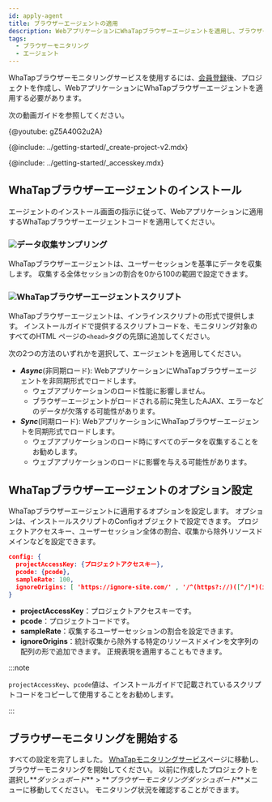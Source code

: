 ```yaml
---
id: apply-agent
title: ブラウザーエージェントの適用
description: WebアプリケーションにWhaTapブラウザーエージェントを適用し、ブラウザーのモニタリングを開始してください。
tags:
  - ブラウザーモニタリング
  - エージェント
---
```



WhaTapブラウザーモニタリングサービスを使用するには、[会員登録](https://www.whatap.io/ko/signup/)後、プロジェクトを作成し、WebアプリケーションにWhaTapブラウザーエージェントを適用する必要があります。

次の動画ガイドを参照してください。

{@youtube: gZ5A40G2u2A}

{@include: ../getting-started/_create-project-v2.mdx} 

{@include: ../getting-started/_accesskey.mdx} 

## WhaTapブラウザーエージェントのインストール

エージェントのインストール画面の指示に従って、Webアプリケーションに適用するWhaTapブラウザーエージェントコードを適用してください。

<ImgLang img='rum-apply-agent.png' desc='WhaTapブラウザーエージェントのインストール' />

### ![](/img/number-01.png)データ収集サンプリング

WhaTapブラウザーエージェントは、ユーザーセッションを基準にデータを収集します。 収集する全体セッションの割合を0から100の範囲で設定できます。

### ![](/img/number-02.png)WhaTapブラウザーエージェントスクリプト

WhaTapブラウザーエージェントは、インラインスクリプトの形式で提供します。 インストールガイドで提供するスクリプトコードを、モニタリング対象のすべてのHTML ページの`<head>`タグの先頭に追加してください。

次の2つの方法のいずれかを選択して、エージェントを適用してください。

-   **_Async_**(非同期ロード): WebアプリケーションにWhaTapブラウザーエージェントを非同期形式でロードします。 
    -   ウェブアプリケーションのロード性能に影響しません。 
    -   ブラウザーエージェントがロードされる前に発生したAJAX、エラーなどのデータが欠落する可能性があります。
-   **_Sync_**(同期ロード): WebアプリケーションにWhaTapブラウザーエージェントを同期形式でロードします。
    -   ウェブアプリケーションのロード時にすべてのデータを収集することをお勧めします。 
    -   ウェブアプリケーションのロードに影響を与える可能性があります。

## WhaTapブラウザーエージェントのオプション設定

WhaTapブラウザーエージェントに適用するオプションを設定します。 オプションは、インストールスクリプトのConfigオブジェクトで設定できます。 プロジェクトアクセスキー、ユーザーセッション全体の割合、収集から除外リソースドメインなどを設定できます。

```json title='config example' showLineNumbers
config: {
  projectAccessKey: {プロジェクトアクセスキー},
  pcode: {pcode},
  sampleRate: 100,
  ignoreOrigins: [ 'https://ignore-site.com/' , '/^(https?://)([^/]*)(ignore-site.io)(/)(.*)/i' ],
}
```

-   **projectAccessKey**：プロジェクトアクセスキーです。
-   **pcode**：プロジェクトコードです。
-   **sampleRate**：収集するユーザーセッションの割合を設定できます。
-   **ignoreOrigins**：統計収集から除外する特定のリソースドメインを文字列の配列の形で追加できます。 正規表現を適用することもできます。

:::note

`projectAccessKey`、`pcode`値は、インストールガイドで記載されているスクリプトコードをコピーして使用することをお勧めします。

:::

## ブラウザーモニタリングを開始する

すべての設定を完了しました。 [WhaTapモニタリングサービス](https://service.whatap.io)ページに移動し、ブラウザーモニタリングを開始してください。 以前に作成したプロジェクトを選択し**_ダッシュボード_** > **_ブラウザーモニタリングダッシュボード_**メニューに移動してください。 モニタリング状況を確認することができます。

